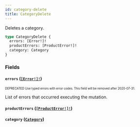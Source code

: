```yaml
---
id: category-delete
title: CategoryDelete
---
```


Deletes a category.

```graphql
type CategoryDelete {
  errors: [Error!]!
  productErrors: [ProductError!]!
  category: Category
}
```

### Fields

#### `errors` ([`[Error!]!`](/api-reference/objects/error.mdx))

<sub><sup><span className="deprecatedTag">DEPRECATED</span> Use typed errors with error codes. This field will be removed after 2020-07-31.</sup></sub>

List of errors that occurred executing the mutation.

#### `productErrors` ([`[ProductError!]!`](/api-reference/objects/product-error.mdx))

#### `category` ([`Category`](/api-reference/objects/category.mdx))
